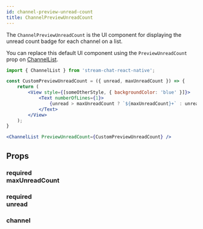 ```yaml
---
id: channel-preview-unread-count
title: ChannelPreviewUnreadCount
---
```



The `ChannelPreviewUnreadCount` is the UI component for displaying the unread count badge for each channel on a list.

You can replace this default UI component using the `PreviewUnreadCount` prop on [ChannelList](../core-components/channel_list.mdx#preview).

```jsx
import { ChannelList } from 'stream-chat-react-native';

const CustomPreviewUnreadCount = ({ unread, maxUnreadCount }) => {
    return (
        <View style={[someOtherStyle, { backgroundColor: 'blue' }]}>
            <Text numberOfLines={1}>
                {unread > maxUnreadCount ? `${maxUnreadCount}+` : unread}
            </Text>
        </View>
    );
}

<ChannelList PreviewUnreadCount={CustomPreviewUnreadCount} />
```

## Props

### <div class="label required">required</div> **maxUnreadCount**

<MaxUnreadCount/>

### <div class="label required">required</div> **unread**

<Unread/>

### channel

<Channel/>
